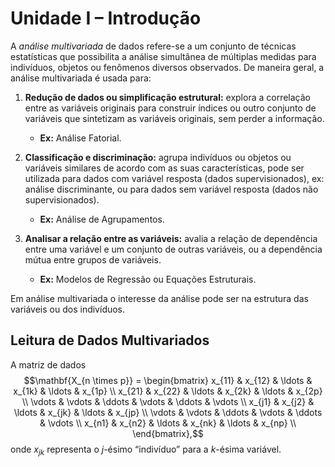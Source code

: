 # Unidade I – Introdução

A *análise multivariada* de dados refere-se a um conjunto de técnicas estatísticas que possibilita a análise simultânea de múltiplas medidas para indivíduos, objetos ou fenômenos diversos observados. De maneira geral, a análise multivariada é usada para:

1. **Redução de dados ou simplificação estrutural:** explora a correlação entre as variáveis originais para construir índices ou outro conjunto de variáveis que sintetizam as variáveis originais, sem perder a informação.

    * **Ex:** Análise Fatorial.

2. **Classificação e discriminação:** agrupa indivíduos ou objetos ou variáveis similares de acordo com as suas características, pode ser utilizada para dados com variável resposta (dados supervisionados), ex: análise
discriminante, ou para dados sem variável resposta (dados não supervisionados).

    * **Ex:** Análise de Agrupamentos.

3. **Analisar a relação entre as variáveis:** avalia a relação de dependência entre uma variável e um conjunto de outras variáveis, ou a dependência mútua entre grupos de variáveis.

    * **Ex:** Modelos de Regressão ou Equações Estruturais.

Em análise multivariada o interesse da análise pode ser na estrutura das variáveis ou dos indivíduos.

## Leitura de Dados Multivariados

A matriz de dados $$\mathbf{X_{n \times p}} = \begin{bmatrix} x_{11} & x_{12} & \ldots & x_{1k} & \ldots & x_{1p} \\ x_{21} & x_{22} & \ldots & x_{2k} & \ldots & x_{2p} \\ \vdots & \vdots & \ddots & \vdots & \ddots & \vdots \\ x_{j1} & x_{j2} & \ldots & x_{jk} & \ldots & x_{jp} \\ \vdots & \vdots & \ddots & \vdots & \ddots & \vdots \\ x_{n1} & x_{n2} & \ldots & x_{nk} & \ldots & x_{np} \\ \end{bmatrix},$$ onde $x_{jk}$ representa o $j$-ésimo "indivíduo" para a $k$-ésima variável.